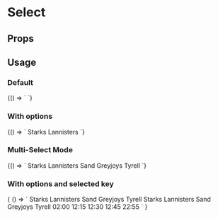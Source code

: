 
# Select
<Meta
  title="Select"
  component="fw-select"
/>

## Props

<Props of="fw-select"/>

## Usage

### Default
<Preview>
  <Story name="Default">
    {() => `
    <fw-select>
    </fw-select>
    `}
  </Story>
</Preview>

### With options
<Preview>
  <Story name="WithSelectOptions">
    {() => `
    <fw-select label="Select the house" required="true" value="1">
        <fw-select-option value="1">Starks</fw-select-option>
        <fw-select-option value="2">Lannisters</fw-select-option>
    </fw-select>
    `}
  </Story>
</Preview>

### Multi-Select Mode
<Preview>
  <Story name="MultiSelect">
    {() => `
    <fw-select multiple label="Select the GOT house" state-text="Choose the house where you belong" required="true">
        <fw-select-option value="1">Starks</fw-select-option>
        <fw-select-option value="2">Lannisters</fw-select-option>
        <fw-select-option value="3" selected disabled>Sand</fw-select-option>
        <fw-select-option value="4">Greyjoys</fw-select-option>
        <fw-select-option value="5">Tyrell</fw-select-option>
    </fw-select>
    `}
  </Story>
</Preview>

### With options and selected key
<Preview>
  <Story name="WithOptionsAndSelectedKey">
    {
      () => `<fw-select label="Select the GOT house" state-text="Choose the house where you belong" required="true">
                <fw-select-option value="1">Starks</fw-select-option>
                <fw-select-option value="2" disabled>Lannisters</fw-select-option>
                <fw-select-option value="3">Sand</fw-select-option>
                <fw-select-option value="4">Greyjoys</fw-select-option>
                <fw-select-option value="5">Tyrell</fw-select-option>
            </fw-select>
            <fw-select label="Select the GOT house" selected-value="2" required="true">
                <fw-select-option value="1">Starks</fw-select-option>
                <fw-select-option value="2">Lannisters</fw-select-option>
                <fw-select-option value="3">Sand</fw-select-option>
                <fw-select-option value="4">Greyjoys</fw-select-option>
                <fw-select-option value="5">Tyrell</fw-select-option>
            </fw-select>
            <fw-select label="Select time" force-select="false" required="true">
                <fw-select-option value="02:00">02:00</fw-select-option>
                <fw-select-option value="12:15">12:15</fw-select-option>
                <fw-select-option value="12:30" disabled>12:30</fw-select-option>
                <fw-select-option value="12:45">12:45</fw-select-option>
                <fw-select-option value="22:55">22:55</fw-select-option>
            </fw-select>`
    }
  </Story>
</Preview>
